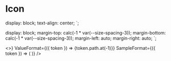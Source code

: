 
<Meta title="Icon" />

# Icon

  display: block;
  text-align: center;
`;

  display: block;
  margin-top: calc(-1 * var(--size-spacing-3));
  margin-bottom: calc(-1 * var(--size-spacing-3));
  margin-left: auto;
  margin-right: auto;
`;

<Story name="Icon">
  <Grid
    tokens={getTokenGroup(tokens, "asset.icon")}
    NameFormat={() => <></>}
    ValueFormat={({ token }) => <IconValue>{token.path.at(-1)}</IconValue>}
    SampleFormat={({ token }) => (
      <IconSample src={`assets/icons/${token.value}`} />
    )}
  />
</Story>
